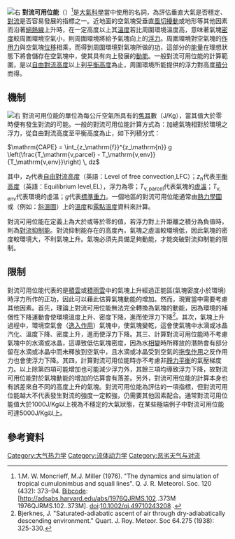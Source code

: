 {{refimprove|time=2017-02-04T03:16:44+00:00}}
[[File:Convective_instability_animation_12Z_21Z_Jan08.gif|右]]
'''對流可用位能'''（{{lang-en|Convective available potential energy}}）<ref>1.M. W. Moncrieff, M.J. Miller (1976). "The dynamics and simulation of tropical cumulonimbus and squall lines". Q. J. R. Meteorol. Soc. 120 (432): 373–94.
[[Bibcode|Bibcode]]:[http://adsabs.harvard.edu/abs/1976QJRMS.102..373M 1976QJRMS.102..373M]. 
[[doi|doi]]:[http://onlinelibrary.wiley.com/doi/10.1002/qj.49710243208/abstract;jsessionid=CB3D85594B9480EEC25C6929BDAEB693.f03t02 10.1002/qj.49710243208] {{Wayback|url=http://onlinelibrary.wiley.com/doi/10.1002/qj.49710243208/abstract;jsessionid=CB3D85594B9480EEC25C6929BDAEB693.f03t02 |date=20170204004535 }}.</ref>是[[大氣科學|大氣科學]]當中使用的名詞，為評估垂直大氣是否穩定、[[對流|對流]]是否容易發展的指標之一。近地面的空氣塊受垂直[[風切|風切]][[湍流|擾動]]或地形等其他因素而沿著[[氣溫垂直遞減率|絕熱線]]上升時，在一定高度以上其[[溫度|溫度]]若比周圍環境溫度高，意味著氣塊[[密度|密度]]較周圍環境空氣小，則周圍環境將給予氣塊向上的[[浮力|浮力]]。周圍環境對空氣塊的[[作用力|作用力]]與空氣塊[[位移|位移]]相乘，而得到周圍環境對氣塊所做的[[功|功]]，這部分的[[能量|能量]]在理想狀態下將會儲存在空氣塊中，使其具有向上發展的[[動能|動能]]。一般對流可用位能的計算範圍，是以[[自由對流高度|自由對流高度]]以上到[[平衡高度|平衡高度]]為止，周圍環境所能提供的浮力對高度[[積分|積分]]而得。

== 機制 ==
[[File:B_and_LCL-LFC.jpg|右]]
對流可用位能的單位為每公斤空氣所具有的[[焦耳|焦耳]]數（J/Kg），當其值大於零時便有發生對流的可能。一般的對流可用位能計算方式為：加總氣塊相對於環境之浮力，從自由對流高度至平衡高度為止，如下列積分式：

<math>\mathrm{CAPE} = \int_{z_\mathrm{f}}^{z_\mathrm{n}} g \left(\frac{T_\mathrm{v,parcel} - T_\mathrm{v,env}}{T_\mathrm{v,env}}\right) \, dz</math>

其中，<math>z_\mathrm{f}</math>代表[[自由對流高度|自由對流高度]]（英語：Level of free convection,LFC）；<math>z_\mathrm{n}</math>代表[[平衡高度|平衡高度]]（英語：Equilibrium level,EL），浮力為零；<math>T_\mathrm{v,parcel}</math>代表氣塊的[[虛溫|虛溫]]；<math>T_\mathrm{v,env}</math>代表環境的虛溫；<math>g</math>代表[[標準重力|標準重力]]。一個地區的對流可用位能通常由[[熱力學圖|熱力學圖]]或{{le|探空圖|Atmospheric sounding}}（例如：[[斜溫圖|斜溫圖]]）上的[[溫度|溫度]]和[[露點溫度|露點溫度]]資料來計算。

對流可用位能在定義上為大於或等於零的值，若浮力對上升距離之積分為負值時，則為[[對流抑制能|對流抑制能]]。對流抑制能存在的高度內，氣塊之虛溫較環境低，因此氣塊的密度較環境大，不利氣塊上升。氣塊必須先具備足夠動能，才能突破對流抑制能的限制。

== 限制 ==
對流可用位能代表的是[[積雲|積雲]]或[[積雨雲|積雨雲]]中的氣塊上升經過正能區(氣塊密度小於環境)時浮力所作的正功，因此可以藉此估算氣塊動能的增加。然而，現實當中需要考慮其他因素。首先，理論上對流可用位能無法完全轉換為氣塊的動能，因為環境的補償性下降運動會使環境溫度上升、密度下降，進而使浮力下降<ref>Bjerknes, J. "Saturated-adiabatic ascent of air through dry-adiabatically descending environment." Quart. J. Roy. Meteor. Soc 64.275 (1938): 325-330.</ref>。其次，氣塊上升過程中，環境空氣會（[[逸入_(氣象學)|逸入作用]]）氣塊中，使氣塊變乾，這會使氣塊中水滴或冰晶汽化、溫度下降、密度上升，進而使浮力下降。其三、計算對流可用位能時不考慮氣塊中的水滴或冰晶，這導致低估氣塊密度，因為水[[相變|相變]]時所釋放的潛熱會有部分留在水滴或冰晶中而未釋放到空氣中，且水滴或冰晶受到空氣的[[拖曳作用|拖曳作用]]之反作用力也會使浮力下降。其四，計算對流可用位能時亦不考慮非[[流體靜力平衡|靜力平衡]]的氣壓梯度力。以上除第四項可能增加也可能減少浮力外，其餘三項均導致浮力下降，故對流可用位能對於氣塊動能的增加的估算會有落差。另外，對流可用位能的計算本身也有誤差來自不同的高度上升的氣塊。對流可用位能為評估{{le|大氣不穩定度|Atmospheric instability}}的一項指標，但對流可用位能越大不代表發生對流的強度一定較強，仍需要其他因素配合。通常對流可用位能值大於1000J/Kg以上視為不穩定的大氣狀態，在某些極端例子中對流可用位能可達5000J/Kg以上。

== 參考資料 ==
{{Reflist|2}}
{{模板:氣象學資料與變數}}
[[Category:大气热力学|Category:大气热力学]]
[[Category:流体动力学|Category:流体动力学]]
[[Category:恶劣天气与对流|Category:恶劣天气与对流]]